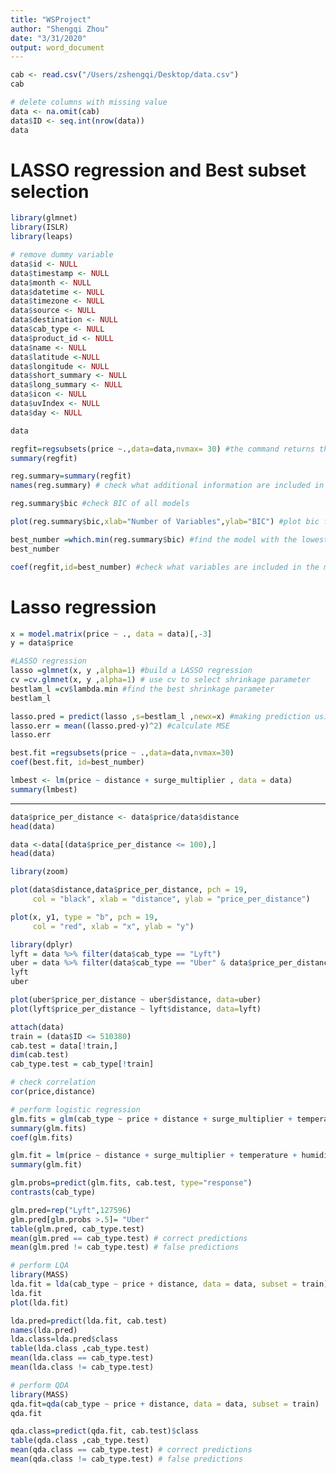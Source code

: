 ```yaml
---
title: "WSProject"
author: "Shengqi Zhou"
date: "3/31/2020"
output: word_document
---
```


```r
cab <- read.csv("/Users/zshengqi/Desktop/data.csv")
cab
```

```r
# delete columns with missing value
data <- na.omit(cab)
data$ID <- seq.int(nrow(data))
data
```
# LASSO regression and Best subset selection

```r
library(glmnet)
library(ISLR)
library(leaps)
```

```r
# remove dummy variable
data$id <- NULL
data$timestamp <- NULL
data$month <- NULL
data$datetime <- NULL
data$timezone <- NULL
data$source <- NULL
data$destination <- NULL
data$cab_type <- NULL
data$product_id <- NULL
data$name <- NULL
data$latitude <-NULL
data$longitude <- NULL
data$short_summary <- NULL
data$long_summary <- NULL
data$icon <- NULL
data$uvIndex <- NULL
data$day <- NULL
```

```r
data
```

```r
regfit=regsubsets(price ~.,data=data,nvmax= 30) #the command returns the best model given the number of regressors included. The argument "nvmax" allows you specify the size of the largest model to fit.
summary(regfit)
```

```r
reg.summary=summary(regfit)
names(reg.summary) # check what additional information are included in the regression output
```

```r
reg.summary$bic #check BIC of all models 
```

```r
plot(reg.summary$bic,xlab="Number of Variables",ylab="BIC") #plot bic for different models
```

```r
best_number =which.min(reg.summary$bic) #find the model with the lowest BIC
best_number
```

```r
coef(regfit,id=best_number) #check what variables are included in the model with the lowest BIC as well as its coefficients
```

# Lasso regression


```r
x = model.matrix(price ~ ., data = data)[,-3]
y = data$price
```

```r
#LASSO regression
lasso =glmnet(x, y ,alpha=1) #build a LASSO regression
cv =cv.glmnet(x, y ,alpha=1) # use cv to select shrinkage parameter
bestlam_l =cv$lambda.min #find the best shrinkage parameter
bestlam_l
```

```r
lasso.pred = predict(lasso ,s=bestlam_l ,newx=x) #making prediction using the best shrinkage parameter
lasso.err = mean((lasso.pred-y)^2) #calculate MSE
lasso.err
```

```r
best.fit =regsubsets(price ~ .,data=data,nvmax=30)
coef(best.fit, id=best_number)
```

```r
lmbest <- lm(price ~ distance + surge_multiplier , data = data)
summary(lmbest)
```





























----------------------------------------------------------------------------------------------------------------------------

```r
data$price_per_distance <- data$price/data$distance
head(data)
```

```r
data <-data[(data$price_per_distance <= 100),]
head(data)
```

```r
library(zoom)
```

```r
plot(data$distance,data$price_per_distance, pch = 19, 
     col = "black", xlab = "distance", ylab = "price_per_distance")
```

```r
plot(x, y1, type = "b", pch = 19, 
     col = "red", xlab = "x", ylab = "y")
```

```r
library(dplyr)
lyft = data %>% filter(data$cab_type == "Lyft")
uber = data %>% filter(data$cab_type == "Uber" & data$price_per_distance < 100)
lyft
uber
```


```r
plot(uber$price_per_distance ~ uber$distance, data=uber)
plot(lyft$price_per_distance ~ lyft$distance, data=lyft)
```

```r
attach(data)
train = (data$ID <= 510380)
cab.test = data[!train,]
dim(cab.test)
cab_type.test = cab_type[!train]
```

```r
# check correlation
cor(price,distance)
```

```r
# perform logistic regression
glm.fits = glm(cab_type ~ price + distance + surge_multiplier + temperature, data = data,family=binomial, subset = train)
summary(glm.fits)
coef(glm.fits) 
```

```r
glm.fit = lm(price ~ distance + surge_multiplier + temperature + humidity + windSpeed + visibility, data = data, subset = train)
summary(glm.fit)
```

```r
glm.probs=predict(glm.fits, cab.test, type="response")
contrasts(cab_type)
```

```r
glm.pred=rep("Lyft",127596) 
glm.pred[glm.probs >.5]= "Uber"
table(glm.pred, cab_type.test)
mean(glm.pred == cab_type.test) # correct predictions
mean(glm.pred != cab_type.test) # false predictions
```

```r
# perform LQA
library(MASS) 
lda.fit = lda(cab_type ~ price + distance, data = data, subset = train) 
lda.fit 
plot(lda.fit)
```

```r
lda.pred=predict(lda.fit, cab.test)
names(lda.pred)
lda.class=lda.pred$class
table(lda.class ,cab_type.test)
mean(lda.class == cab_type.test)
mean(lda.class != cab_type.test)
```

```r
# perform QDA
library(MASS)
qda.fit=qda(cab_type ~ price + distance, data = data, subset = train) 
qda.fit
```

```r
qda.class=predict(qda.fit, cab.test)$class 
table(qda.class ,cab_type.test)
mean(qda.class == cab_type.test) # correct predictions
mean(qda.class != cab_type.test) # false predictions
```










